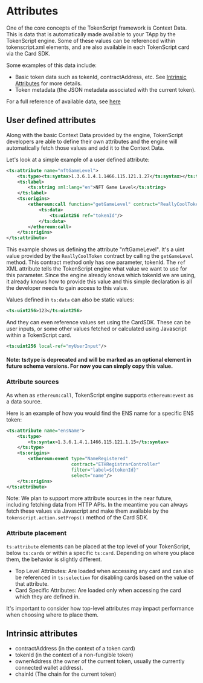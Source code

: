 # Attributes

One of the core concepts of the TokenScript framework is Context Data.
This is data that is automatically made available to your TApp by the TokenScript engine.
Some of these values can be referenced within tokenscript.xml elements, and are also available in each TokenScript card via the Card SDK.

Some examples of this data include:
- Basic token data such as tokenId, contractAddress, etc. See [Intrinsic Attributes](#intrinsic-attributes) for more details.
- Token metadata (the JSON metadata associated with the current token).

For a full reference of available data, see [here](https://github.com/SmartTokenLabs/tokenscript-engine/blob/master/javascript/engine-js/src/tokens/ITokenContextData.ts)

## User defined attributes

Along with the basic Context Data provided by the engine, TokenScript developers are able to define their own attributes
and the engine will automatically fetch those values and add it to the Context Data.

Let's look at a simple example of a user defined attribute:
```xml
<ts:attribute name="nftGameLevel">
	<ts:type><ts:syntax>1.3.6.1.4.1.1466.115.121.1.27</ts:syntax></ts:type>
	<ts:label>
		<ts:string xml:lang="en">NFT Game Level</ts:string>
	</ts:label>
	<ts:origins>
		<ethereum:call function="getGameLevel" contract="ReallyCoolToken" as="uint">
			<ts:data>
				<ts:uint256 ref="tokenId"/>
			</ts:data>
		</ethereum:call>
	</ts:origins>
</ts:attribute>
```

This example shows us defining the attribute "nftGameLevel".
It's a uint value provided by the `ReallyCoolToken` contract by calling the `getGameLevel` method.
This contract method only has one parameter, tokenId. The `ref` XML attribute tells the TokenScript engine what value we want to use for this parameter.
Since the engine already knows which tokenId we are using, it already knows how to provide this value and this simple declaration is all the developer needs to gain access to this value.

Values defined in `ts:data` can also be static values:
```xml
<ts:uint256>123</ts:uint256>
```

And they can even reference values set using the CardSDK. These can be user inputs, or some other values fetched or calculated using Javascript within a TokenScript card.
```xml
<ts:uint256 local-ref="myUserInput"/>
```

#### Note: ts:type is deprecated and will be marked as an optional element in future schema versions. For now you can simply copy this value.

### Attribute sources

As when as `ethereum:call`, TokenScript engine supports `ethereum:event` as a data source.

Here is an example of how you would find the ENS name for a specific ENS token:
```xml
<ts:attribute name="ensName">
	<ts:type>
		<ts:syntax>1.3.6.1.4.1.1466.115.121.1.15</ts:syntax>
	</ts:type>
	<ts:origins>
		<ethereum:event type="NameRegistered"
						contract="ETHRegistrarController"
						filter="label=${tokenId}"
						select="name"/>
	</ts:origins>
</ts:attribute>
```

Note: We plan to support more attribute sources in the near future, including fetching data from HTTP APIs.
In the meantime you can always fetch these values via Javascript and make them available by the `tokenscript.action.setProps()` method of the Card SDK.

### Attribute placement

`ts:attribute` elements can be placed at the top level of your TokenScript, below `ts:cards` or within a specific `ts:card`.
Depending on where you place them, the behavior is slightly different.

- Top Level Attributes: Are loaded when accessing any card and can also be referenced in `ts:selection` for disabling cards based on the value of that attribute.
- Card Specific Attributes: Are loaded only when accessing the card which they are defined in.

It's important to consider how top-level attributes may impact performance when choosing where to place them.

## Intrinsic attributes

- contractAddress (in the context of a token card)
- tokenId (in the context of a non-fungible token)
- ownerAddress (the owner of the current token, usually the currently connected wallet address).
- chainId (The chain for the current token)